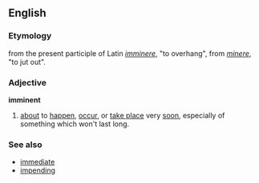 ==English==
===Etymology===
from the present participle of Latin ''[[imminere]]'', "to overhang", from ''[[minere]]'', "to jut out".
===Adjective===
'''imminent'''
#[[about]] to [[happen]], [[occur]], or [[take place]] very [[soon]], especially of something which won't last long.
===See also===
*[[immediate]]
*[[impending]]